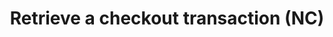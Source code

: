 ---
title: Retrieve a checkout transaction (NC)
openapi: get /api/v1/checkout/transaction/{transactionRef}
---